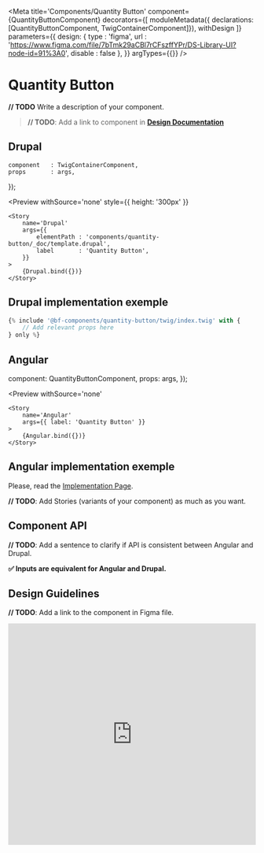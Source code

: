
<Meta 
    title='Components/Quantity Button' 
    component={QuantityButtonComponent}
    decorators={[
        moduleMetadata({ declarations: [QuantityButtonComponent, TwigContainerComponent]}),
        withDesign
    ]}
    parameters={{
        design: {
            type    : 'figma',
            url     : 'https://www.figma.com/file/7bTmk29aCBl7rCFszffYPr/DS-Library-UI?node-id=91%3A0',
            disable : false
        },
    }}
    argTypes={{}}
/>

# Quantity Button

**// TODO** Write a description of your component.
> **// TODO**: Add a link to component in **[Design Documentation](https://zeroheight.com/79f1d3365/p/70ccb4--buttons)**


## Drupal

    component   : TwigContainerComponent,
    props       : args,
});

<Preview
    withSource='none'
    style={{ height: '300px' }}
>
    <Story 
        name='Drupal'
        args={{ 
            elementPath : 'components/quantity-button/_doc/template.drupal',
            label       : 'Quantity Button',
        }}
    >
        {Drupal.bind({})}
    </Story>
</Preview>


## Drupal implementation exemple

```jsx
{% include '@bf-components/quantity-button/twig/index.twig' with {
    // Add relevant props here
} only %}
```


## Angular

  component: QuantityButtonComponent,
  props: args,
});

<Preview
    withSource='none'
>
    <Story 
        name='Angular' 
        args={{ label: 'Quantity Button' }}
    >
        {Angular.bind({})}
    </Story>
</Preview>

## Angular implementation exemple

Please, read the [Implementation Page](/?path=/docs/implementation-angular--page).


**// TODO**: Add Stories (variants of your component) as much as you want.


## Component API

**// TODO**: Add a sentence to clarify if API is consistent between Angular and Drupal.

**✅ Inputs are equivalent for Angular and Drupal.**

<Props of={QuantityButtonComponent} />


## Design Guidelines

**// TODO**: Add a link to the component in Figma file.

<iframe width='100%' height='450' src='https://www.figma.com/embed?embed_host=share&url=https%3A%2F%2Fwww.figma.com%2Ffile%2FFkPUN7xRQi0wJrXXdDIoO4%2FDS-Library-DONT-YOU-DARE-USING-IT%3Fnode-id%3D3240%253A619&chrome=DOCUMENTATION' frameBorder='0' allowFullScreen></iframe>
